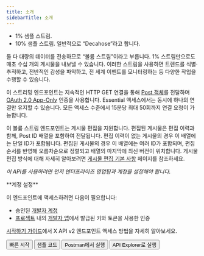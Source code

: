 ```yaml
---
title: 소개
sidebarTitle: 소개
---
```



- 1% 샘플 스트림.
- 10% 샘플 스트림. 일반적으로 “Decahose”라고 합니다.

둘 다 대량의 데이터를 전송하므로 “볼륨 스트림”이라고 부릅니다. 1% 스트림만으로도 매초 수십 개의 게시물을 내보낼 수 있습니다. 이러한 스트림을 사용하면 트렌드를 식별·추적하고, 전반적인 감성을 파악하고, 전 세계 이벤트를 모니터링하는 등 다양한 작업을 수행할 수 있습니다. 

이 스트리밍 엔드포인트는 지속적인 HTTP GET 연결을 통해 [Post 객체](/ko/x-api/fundamentals/data-dictionary#tweet)를 전달하며 [OAuth 2.0 App-Only](/ko/resources/fundamentals/authentication#oauth-2-0) 인증을 사용합니다. Essential 액세스에서는 동시에 하나의 연결만 유지할 수 있습니다. 모든 액세스 수준에서 15분당 최대 50회까지 연결 요청이 가능합니다.

이 볼륨 스트림 엔드포인트는 게시물 편집을 지원합니다. 편집된 게시물은 편집 이력과 함께, Post ID 배열을 포함하여 전달됩니다. 편집 이력이 없는 게시물의 경우 이 배열에는 단일 ID가 포함됩니다. 편집된 게시물의 경우 이 배열에는 여러 ID가 포함되며, 편집 순서를 반영해 오름차순으로 정렬되고 배열의 마지막에 최신 버전이 위치합니다. 게시물 편집 방식에 대해 자세히 알아보려면 [게시물 편집 기본 사항](/ko/x-api/fundamentals/edit-posts) 페이지를 참조하세요. 

_이 API를 사용하려면 먼저 엔터프라이즈 영업팀과 계정을 설정해야 합니다._

<Note>
  **계정 설정**

  이 엔드포인트에 액세스하려면 다음이 필요합니다:

  - 승인된 [개발자 계정](https://developer.x.com/en/portal/petition/essential/basic-info)
  - [프로젝트](/ko/resources/fundamentals/projects) 내의 [개발자 앱](/ko/resources/fundamentals/developer-apps)에서 발급된 키와 토큰을 사용한 인증

  [시작하기 가이드](/ko/x-api/getting-started/getting-access)에서 X API v2 엔드포인트 액세스 방법을 자세히 알아보세요.
</Note>

<div class="flex space-x-2">
  <Button href="/ko/x-api/posts/volume-streams/quickstart">
    빠른 시작
  </Button>

  <Button href="https://github.com/xdevplatform/Twitter-API-v2-sample-code">
    샘플 코드
  </Button>

  <Button href="https://app.getpostman.com/run-collection/9956214-784efcda-ed4c-4491-a4c0-a26470a67400">
    Postman에서 실행
  </Button>

  <Button href="https://developer.x.com/apitools/api?endpoint=/2/tweets/sample/stream&method=get">
    API Explorer로 실행
  </Button>
</div>
